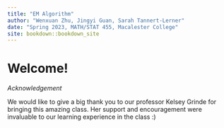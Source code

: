 ```yaml
--- 
title: "EM Algorithm"
author: "Wenxuan Zhu, Jingyi Guan, Sarah Tannert-Lerner"
date: "Spring 2023, MATH/STAT 455, Macalester College"
site: bookdown::bookdown_site
---
```


# Welcome!

*Acknowledgement*

We would like to give a big thank you to our professor Kelsey Grinde for bringing this amazing class. Her support and encouragement were invaluable to our learning experience in the class :)

